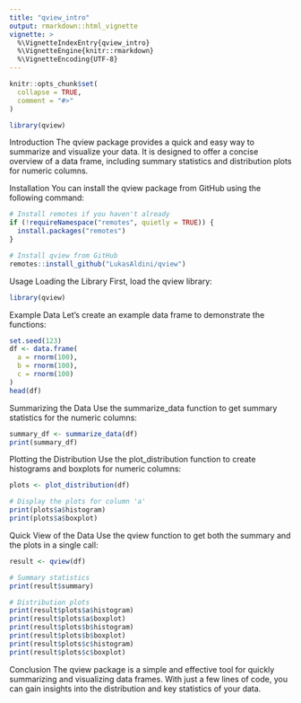 ```yaml
---
title: "qview_intro"
output: rmarkdown::html_vignette
vignette: >
  %\VignetteIndexEntry{qview_intro}
  %\VignetteEngine{knitr::rmarkdown}
  %\VignetteEncoding{UTF-8}
---
```


```r
knitr::opts_chunk$set(
  collapse = TRUE,
  comment = "#>"
)
```

```r
library(qview)
```

Introduction
The qview package provides a quick and easy way to summarize and visualize your data. It is designed to offer a concise overview of a data frame, including summary statistics and distribution plots for numeric columns.

Installation
You can install the qview package from GitHub using the following command:

```r
# Install remotes if you haven't already
if (!requireNamespace("remotes", quietly = TRUE)) {
  install.packages("remotes")
}

# Install qview from GitHub
remotes::install_github("LukasAldini/qview")
```

Usage
Loading the Library
First, load the qview library:

```r
library(qview)
```

Example Data
Let's create an example data frame to demonstrate the functions:

```r
set.seed(123)
df <- data.frame(
  a = rnorm(100),
  b = rnorm(100),
  c = rnorm(100)
)
head(df)
```

Summarizing the Data
Use the summarize_data function to get summary statistics for the numeric columns:

```r
summary_df <- summarize_data(df)
print(summary_df)
```

Plotting the Distribution
Use the plot_distribution function to create histograms and boxplots for numeric columns:

```r
plots <- plot_distribution(df)

# Display the plots for column 'a'
print(plots$a$histogram)
print(plots$a$boxplot)
```

Quick View of the Data
Use the qview function to get both the summary and the plots in a single call:

```r
result <- qview(df)

# Summary statistics
print(result$summary)

# Distribution plots
print(result$plots$a$histogram)
print(result$plots$a$boxplot)
print(result$plots$b$histogram)
print(result$plots$b$boxplot)
print(result$plots$c$histogram)
print(result$plots$c$boxplot)
```

Conclusion
The qview package is a simple and effective tool for quickly summarizing and visualizing data frames. With just a few lines of code, you can gain insights into the distribution and key statistics of your data.
